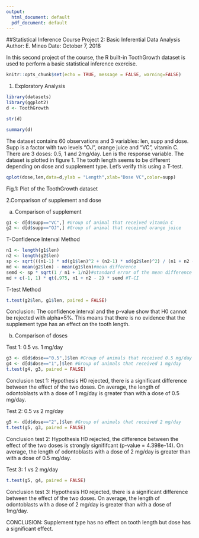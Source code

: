 ---
output:
  html_document: default
  pdf_document: default
---
##Statistical Inference Course Project 2:  Basic Inferential Data Analysis
Author: E. Mineo
Date: October 7, 2018

In this second project of the course, the R built-in ToothGrowth dataset is used to perform a basic statistical inference exercise.

```{r setup, include=FALSE}
knitr::opts_chunk$set(echo = TRUE, message = FALSE, warning=FALSE)
```

1. Exploratory Analysis
```{r}
library(datasets)
library(ggplot2)
d <- ToothGrowth
```

```{r}
str(d)
```

```{r}
summary(d)
```

The dataset contains 60 observations and 3 variables: len, supp and dose. Supp is a factor with two levels "OJ", orange juice and "VC", vitamin C. There are 3 doses: 0.5, 1 and 2mg/day. Len is the response variable. The dataset is plotted in figure 1. The tooth length seems to be different depending on dose and supplement type. Let's verify this using a T-test.


```{r, fig.width=3,fig.height=3}
qplot(dose,len,data=d,ylab = "Length",xlab="Dose VC",color=supp)
```

Fig.1: Plot of the ToothGrowth dataset

2.Comparison of supplement and dose

a) Comparison of supplement
```{r}
g1 <- d[d$supp=="VC",] #Group of animal that received vitamin C
g2 <- d[d$supp=="OJ",] #Group of animal that received orange juice
```

T-Confidence Interval Method
```{r}
n1 <- length(g1$len)
n2 <- length(g2$len)
sp <- sqrt(((n1-1) * sd(g1$len)^2 + (n2-1) * sd(g2$len)^2) / (n1 + n2 - 2))
md <- mean(g2$len) - mean(g1$len)#mean difference
semd <- sp * sqrt(1 / n1 + 1/n2)#standard error of the mean difference
md + c(-1, 1) * qt(.975, n1 + n2 - 2) * semd #T-CI
```

T-test Method
```{r}
t.test(g2$len, g1$len, paired = FALSE)
```
Conclusion: The confidence interval and the p-value show that H0 cannot be rejected with alpha=5%. This means that there is no evidence that the supplement type has an effect on the tooth length.


b) Comparison of doses

Test 1: 0.5 vs. 1 mg/day
```{r}
g3 <- d[d$dose=="0.5",]$len #Group of animals that received 0.5 mg/day
g4 <- d[d$dose=="1",]$len #Group of animals that received 1 mg/day
t.test(g4, g3, paired = FALSE)
```
Conclusion test 1: Hypothesis H0 rejected, there is a significant difference between the effect of the two doses. On average, the length of odontoblasts with a dose of 1 mg/day is greater than with a dose of 0.5 mg/day.


Test 2: 0.5 vs 2 mg/day
```{r}
g5 <- d[d$dose=="2",]$len #Group of animals that received 2 mg/day
t.test(g5, g3, paired = FALSE)
```
Conclusion test 2: Hypothesis H0 rejected, the difference between the effect of the two doses is strongly signififcant (p-value = 4.398e-14). On average, the length of odontoblasts with a dose of 2 mg/day is greater than with a dose of 0.5 mg/day.


Test 3: 1 vs 2 mg/day
```{r}
t.test(g5, g4, paired = FALSE)
```
Conclusion test 3: Hypothesis H0 rejected, there is a significant difference between the effect of the two doses. On average, the length of odontoblasts with a dose of 2 mg/day is greater than with a dose of 1mg/day.

CONCLUSION: Supplement type has no effect on tooth length but dose has a significant effect.